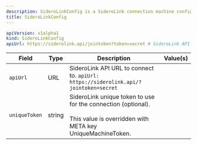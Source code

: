 ```yaml
---
description: SideroLinkConfig is a SideroLink connection machine configuration document.
title: SideroLinkConfig
---
```











```yaml
apiVersion: v1alpha1
kind: SideroLinkConfig
apiUrl: https://siderolink.api/jointoken?token=secret # SideroLink API URL to connect to.
```


| Field | Type | Description | Value(s) |
|-------|------|-------------|----------|
|`apiUrl` |URL |SideroLink API URL to connect to. <Accordion title="Show example(s)">`apiUrl: https://siderolink.api/?jointoken=secret`</Accordion> | |
|`uniqueToken` |string |SideroLink unique token to use for the connection (optional).<br /><br />This value is overridden with META key UniqueMachineToken.  | |






